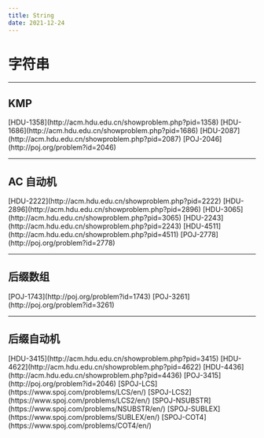 ```yaml
---
title: String
date: 2021-12-24
---
```



# 字符串

---

## KMP

<div className={"flex-wrap flex gap-4"}>
  <chipContent color="primary" radius="sm" variant="flat">
    [HDU-1358](http://acm.hdu.edu.cn/showproblem.php?pid=1358)
  </chipContent>
  <chipContent color="primary" radius="sm" variant="flat">
    [HDU-1686](http://acm.hdu.edu.cn/showproblem.php?pid=1686)
  </chipContent>
  <chipContent color="primary" radius="sm" variant="flat">
    [HDU-2087](http://acm.hdu.edu.cn/showproblem.php?pid=2087)
  </chipContent>
  <chipContent color="primary" radius="sm" variant="flat">
    [POJ-2046](http://poj.org/problem?id=2046)
  </chipContent>
</div>

---

## AC 自动机

<div className={"flex-wrap flex gap-4"}>
  <chipContent color="primary" radius="sm" variant="flat">
    [HDU-2222](http://acm.hdu.edu.cn/showproblem.php?pid=2222)
  </chipContent>
  <chipContent color="primary" radius="sm" variant="flat">
    [HDU-2896](http://acm.hdu.edu.cn/showproblem.php?pid=2896)
  </chipContent>
  <chipContent color="primary" radius="sm" variant="flat">
    [HDU-3065](http://acm.hdu.edu.cn/showproblem.php?pid=3065)
  </chipContent>
  <chipContent color="primary" radius="sm" variant="flat">
    [HDU-2243](http://acm.hdu.edu.cn/showproblem.php?pid=2243)
  </chipContent>
  <chipContent color="primary" radius="sm" variant="flat">
    [HDU-4511](http://acm.hdu.edu.cn/showproblem.php?pid=4511)
  </chipContent>
  <chipContent color="primary" radius="sm" variant="flat">
    [POJ-2778](http://poj.org/problem?id=2778)
  </chipContent>
</div>

---

## 后缀数组

<div className={"flex-wrap flex gap-4"}>
  <chipContent color="primary" radius="sm" variant="flat">
    [POJ-1743](http://poj.org/problem?id=1743)
  </chipContent>
  <chipContent color="primary" radius="sm" variant="flat">
    [POJ-3261](http://poj.org/problem?id=3261)
  </chipContent>
</div>

---

## 后缀自动机

<div className={"flex-wrap flex gap-4"}>
  <chipContent color="primary" radius="sm" variant="flat">
    [HDU-3415](http://acm.hdu.edu.cn/showproblem.php?pid=3415)
  </chipContent>
  <chipContent color="primary" radius="sm" variant="flat">
    [HDU-4622](http://acm.hdu.edu.cn/showproblem.php?pid=4622)
  </chipContent>
  <chipContent color="primary" radius="sm" variant="flat">
    [HDU-4436](http://acm.hdu.edu.cn/showproblem.php?pid=4436)
  </chipContent>
  <chipContent color="primary" radius="sm" variant="flat">
    [POJ-3415](http://poj.org/problem?id=2046)
  </chipContent>
  <chipContent color="primary" radius="sm" variant="flat">
    [SPOJ-LCS](https://www.spoj.com/problems/LCS/en/)
  </chipContent>
  <chipContent color="primary" radius="sm" variant="flat">
    [SPOJ-LCS2](https://www.spoj.com/problems/LCS2/en/)
  </chipContent>
  <chipContent color="primary" radius="sm" variant="flat">
    [SPOJ-NSUBSTR](https://www.spoj.com/problems/NSUBSTR/en/)
  </chipContent>
  <chipContent color="primary" radius="sm" variant="flat">
    [SPOJ-SUBLEX](https://www.spoj.com/problems/SUBLEX/en/)
  </chipContent>
  <chipContent color="primary" radius="sm" variant="flat">
    [SPOJ-COT4](https://www.spoj.com/problems/COT4/en/)
  </chipContent>
</div>
